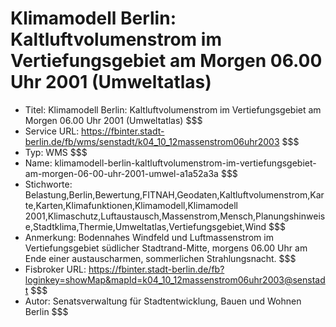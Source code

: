# Klimamodell Berlin: Kaltluftvolumenstrom im Vertiefungsgebiet am Morgen 06.00 Uhr 2001 (Umweltatlas)
- Titel: Klimamodell Berlin: Kaltluftvolumenstrom im Vertiefungsgebiet am Morgen 06.00 Uhr 2001 (Umweltatlas) $$$
- Service URL: https://fbinter.stadt-berlin.de/fb/wms/senstadt/k04_10_12massenstrom06uhr2003 $$$
- Typ: WMS $$$
- Name: klimamodell-berlin-kaltluftvolumenstrom-im-vertiefungsgebiet-am-morgen-06-00-uhr-2001-umwel-a1a52a3a $$$
- Stichworte: Belastung,Berlin,Bewertung,FITNAH,Geodaten,Kaltluftvolumenstrom,Karte,Karten,Klimafunktionen,Klimamodell,Klimamodell 2001,Klimaschutz,Luftaustausch,Massenstrom,Mensch,Planungshinweise,Stadtklima,Thermie,Umweltatlas,Vertiefungsgebiet,Wind $$$
- Anmerkung: Bodennahes Windfeld und Luftmassenstrom im Vertiefungsgebiet südlicher Stadtrand-Mitte, morgens 06.00 Uhr am Ende einer austauscharmen, sommerlichen Strahlungsnacht. $$$
- Fisbroker URL: https://fbinter.stadt-berlin.de/fb?loginkey=showMap&mapId=k04_10_12massenstrom06uhr2003@senstadt $$$
- Autor: Senatsverwaltung für Stadtentwicklung, Bauen und Wohnen Berlin $$$
